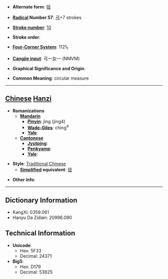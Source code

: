 * '''Alternate form''': [[弪]]

* '''[[Wiktionary:Chinese radical index| Radical]] Number 57''': [[Wiktionary:Chinese radical index 弓|弓]]+7 strokes

* '''[[Wiktionary:Chinese total strokes index|Stroke number]]''': [[Wiktionary:Chinese total strokes index 10|10]]

* '''Stroke order''': 

* '''[[Wiktionary:Chinese four corner index|Four-Corner System]]''': 1121<sub>1</sub>

* '''[[Wiktionary:Chinese Cangjie index|Cangjie input]]''': 弓一女一 (NMVM)

* '''Graphical Significance and Origin''': 

* '''Common Meaning''': circular measure

----

== [[Chinese]] [[Hanzi]] ==

* '''Romanizations'''
** '''[[Mandarin]]'''
*** '''[[Pinyin]]''': jìng (jing4)
*** '''[[Wade-Giles]]''': ching<sup>4</sup>
*** '''[[Yale]]''': 
** '''[[Cantonese]]'''
*** '''[[Jyutping]]''':
*** '''[[Penkyamp]]''': 
*** '''[[Yale]]''': 

* '''Style''': [[Traditional Chinese]] 
** '''[[Simplified Chinese|Simplified]] equivalent''': [[弪]]

* '''Other info''': 

----

== Dictionary Information ==

* KangXi: 0359.061
* Hanyu Da Zidian: 20996.090

== Technical Information ==

* '''Unicode''':
** Hex: 5F33
** Decimal: 24371
* '''Big5''':
** Hex: D179
** Decimal: 53625